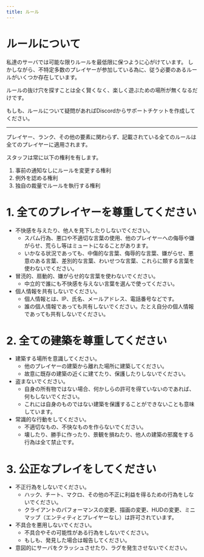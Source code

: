 ```yaml
---
title: ルール
---
```


# ルールについて

私達のサーバでは可能な限りルールを最低限に保つように心がけています。
しかしながら、不特定多数のプレイヤーが参加している為に、従う必要のあるルールがいくつか存在しています。

ルールの抜け穴を探すことは全く賢くなく、楽しく遊ぶための場所が無くなるだけです。

もしも、ルールについて疑問があればDiscordからサポートチケットを作成してください。

---

プレイヤー、ランク、その他の要素に関わらず、記載されている全てのルールは全てのプレイヤーに適用されます。

スタッフは常に以下の権利を有します。

1. 事前の通知なしにルールを変更する権利
2. 例外を認める権利
3. 独自の裁量でルールを執行する権利

# 1. 全てのプレイヤーを尊重してください

* 不快感を与えたり、他人を見下したりしないでください。
  * スパム行為、悪口や不適切な言葉の使用、他のプレイヤーへの侮辱や嫌がらせ、荒らし等はミュートになることがあります。
  * いかなる状況であっても、中傷的な言葉、侮辱的な言葉、嫌がらせ、悪意のある言葉、差別的な言葉、わいせつな言葉、これらに類する言葉を使わないでください。
* 冒涜的、扇動的、嫌がらせ的な言葉を使わないでください。
  * 中立的で誰にも不快感を与えない言葉を選んで使ってください。
* 個人情報を共有しないでください。
  * 個人情報とは、IP、氏名、メールアドレス、電話番号などです。
  * 誰の個人情報であっても共有しないでください。たとえ自分の個人情報であっても共有しないでください。

# 2. 全ての建築を尊重してください

* 建築する場所を意識してください。
  * 他のプレイヤーの建築から離れた場所に建築してください。
  * 故意に既存の建築の近くに建てたり、保護したりしないでください。
* 盗まないでください。
  * 自身の所有物ではない場合、何かしらの許可を得ていないのであれば、何もしないでください。
  * これには自身のものではない建築を保護することができないことも意味しています。
* 常識的な行動をしてください。
  * 不適切なもの、不快なものを作らないでください。
  * 壊したり、勝手に作ったり、景観を損ねたり、他人の建築の邪魔をする行為は全て禁止です。

# 3. 公正なプレイをしてください‌

* 不正行為をしないでください。
  * ハック、チート、マクロ、その他の不正に利益を得るための行為をしないでください。
  * クライアントのパフォーマンスの変更、描画の変更、HUDの変更、ミニマップ（エンティティとプレイヤーなし）は許可されています。
* 不具合を悪用しないでください。
  * 不具合やその可能性がある行為をしないでください。
  * もしも、発見した場合は報告してください。
* 意図的にサーバをクラッシュさせたり、ラグを発生させないでください。
